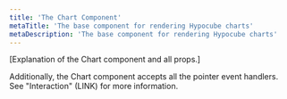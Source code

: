 ```yaml
---
title: 'The Chart Component'
metaTitle: 'The base component for rendering Hypocube charts'
metaDescription: 'The base component for rendering Hypocube charts'
---
```


[Explanation of the Chart component and all props.]

Additionally, the Chart component accepts all the pointer event handlers. See "Interaction" (LINK) for more information.
